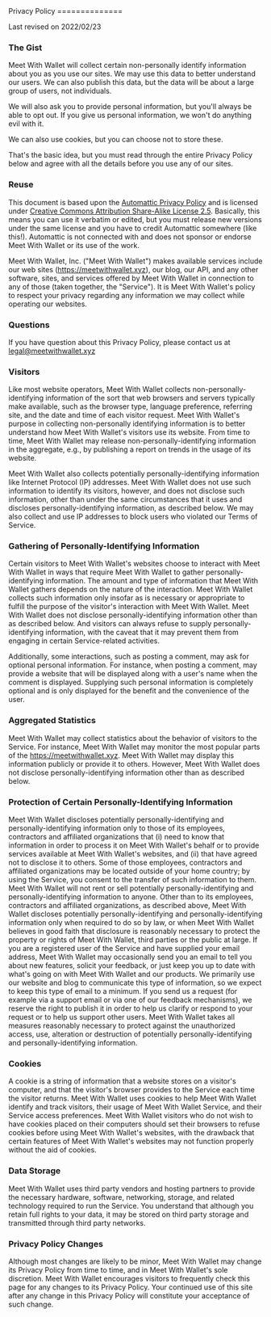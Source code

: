 
<Container maxW="6xl" mt={8} flex={1}>
Privacy Policy
==============

Last revised on 2022/02/23

### The Gist

Meet With Wallet will collect certain non-personally identify information about you as you use our sites. We may use this data to better understand our users. We can also publish this data, but the data will be about a large group of users, not individuals.

We will also ask you to provide personal information, but you'll always be able to opt out. If you give us personal information, we won't do anything evil with it.

We can also use cookies, but you can choose not to store these.

That's the basic idea, but you must read through the entire Privacy Policy below and agree with all the details before you use any of our sites.

### Reuse

This document is based upon the [Automattic Privacy Policy](http://automattic.com/privacy/) and is licensed under [Creative Commons Attribution Share-Alike License 2.5](http://creativecommons.org/licenses/by-sa/2.5/). Basically, this means you can use it verbatim or edited, but you must release new versions under the same license and you have to credit Automattic somewhere (like this!). Automattic is not connected with and does not sponsor or endorse Meet With Wallet or its use of the work.

Meet With Wallet, Inc. ("Meet With Wallet") makes available services include our web sites (https://meetwithwallet.xyz), our blog, our API, and any other software, sites, and services offered by Meet With Wallet in connection to any of those (taken together, the "Service"). It is Meet With Wallet's policy to respect your privacy regarding any information we may collect while operating our websites.

### Questions

If you have question about this Privacy Policy, please contact us at legal@meetwithwallet.xyz

### Visitors

Like most website operators, Meet With Wallet collects non-personally-identifying information of the sort that web browsers and servers typically make available, such as the browser type, language preference, referring site, and the date and time of each visitor request. Meet With Wallet's purpose in collecting non-personally identifying information is to better understand how Meet With Wallet's visitors use its website. From time to time, Meet With Wallet may release non-personally-identifying information in the aggregate, e.g., by publishing a report on trends in the usage of its website.

Meet With Wallet also collects potentially personally-identifying information like Internet Protocol (IP) addresses. Meet With Wallet does not use such information to identify its visitors, however, and does not disclose such information, other than under the same circumstances that it uses and discloses personally-identifying information, as described below. We may also collect and use IP addresses to block users who violated our Terms of Service.

### Gathering of Personally-Identifying Information

Certain visitors to Meet With Wallet's websites choose to interact with Meet With Wallet in ways that require Meet With Wallet to gather personally-identifying information. The amount and type of information that Meet With Wallet gathers depends on the nature of the interaction. Meet With Wallet collects such information only insofar as is necessary or appropriate to fulfill the purpose of the visitor's interaction with Meet With Wallet. Meet With Wallet does not disclose personally-identifying information other than as described below. And visitors can always refuse to supply personally-identifying information, with the caveat that it may prevent them from engaging in certain Service-related activities.

Additionally, some interactions, such as posting a comment, may ask for optional personal information. For instance, when posting a comment, may provide a website that will be displayed along with a user's name when the comment is displayed. Supplying such personal information is completely optional and is only displayed for the benefit and the convenience of the user.

### Aggregated Statistics

Meet With Wallet may collect statistics about the behavior of visitors to the Service. For instance, Meet With Wallet may monitor the most popular parts of the https://meetwithwallet.xyz. Meet With Wallet may display this information publicly or provide it to others. However, Meet With Wallet does not disclose personally-identifying information other than as described below.

### Protection of Certain Personally-Identifying Information

Meet With Wallet discloses potentially personally-identifying and personally-identifying information only to those of its employees, contractors and affiliated organizations that (i) need to know that information in order to process it on Meet With Wallet's behalf or to provide services available at Meet With Wallet's websites, and (ii) that have agreed not to disclose it to others. Some of those employees, contractors and affiliated organizations may be located outside of your home country; by using the Service, you consent to the transfer of such information to them. Meet With Wallet will not rent or sell potentially personally-identifying and personally-identifying information to anyone. Other than to its employees, contractors and affiliated organizations, as described above, Meet With Wallet discloses potentially personally-identifying and personally-identifying information only when required to do so by law, or when Meet With Wallet believes in good faith that disclosure is reasonably necessary to protect the property or rights of Meet With Wallet, third parties or the public at large. If you are a registered user of the Service and have supplied your email address, Meet With Wallet may occasionally send you an email to tell you about new features, solicit your feedback, or just keep you up to date with what's going on with Meet With Wallet and our products. We primarily use our website and blog to communicate this type of information, so we expect to keep this type of email to a minimum. If you send us a request (for example via a support email or via one of our feedback mechanisms), we reserve the right to publish it in order to help us clarify or respond to your request or to help us support other users. Meet With Wallet takes all measures reasonably necessary to protect against the unauthorized access, use, alteration or destruction of potentially personally-identifying and personally-identifying information.

### Cookies
A cookie is a string of information that a website stores on a visitor's computer, and that the visitor's browser provides to the Service each time the visitor returns. Meet With Wallet uses cookies to help Meet With Wallet identify and track visitors, their usage of Meet With Wallet Service, and their Service access preferences. Meet With Wallet visitors who do not wish to have cookies placed on their computers should set their browsers to refuse cookies before using Meet With Wallet's websites, with the drawback that certain features of Meet With Wallet's websites may not function properly without the aid of cookies.

### Data Storage
Meet With Wallet uses third party vendors and hosting partners to provide the necessary hardware, software, networking, storage, and related technology required to run the Service. You understand that although you retain full rights to your data, it may be stored on third party storage and transmitted through third party networks.

### Privacy Policy Changes
Although most changes are likely to be minor, Meet With Wallet may change its Privacy Policy from time to time, and in Meet With Wallet's sole discretion. Meet With Wallet encourages visitors to frequently check this page for any changes to its Privacy Policy. Your continued use of this site after any change in this Privacy Policy will constitute your acceptance of such change. 
</Container>